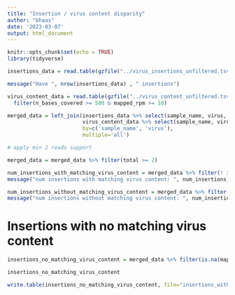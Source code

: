 ```yaml
---
title: "Insertion / virus content disparity"
author: "bhaas"
date: '2023-03-07'
output: html_document
---
```


```r
knitr::opts_chunk$set(echo = TRUE)
library(tidyverse)
```

```r

insertions_data = read.table(gzfile("../virus_insertions_unfiltered.tsv.gz"), header=T, sep="\t", stringsAsFactors = F) %>% filter(seqtype=='RNA') %>% filter(is_primary != 'False') %>% group_by(virus_brkend_grp) %>% arrange(desc(total_rpm)) %>% filter(row_number()==1) %>% ungroup()

message("Have ", nrow(insertions_data) , " insertions")

virus_content_data = read.table(gzfile("../virus_content_unfiltered.tsv.gz"), header=T, sep="\t", stringsAsFactors = F) %>%
  filter(n_bases_covered >= 500 & mapped_rpm >= 10)


```



```r

merged_data = left_join(insertions_data %>% select(sample_name, virus, total, total_rpm, virus_brkend_grp),
                        virus_content_data %>% select(sample_name, virus, mapped, mapped_rpm),
                        by=c('sample_name', 'virus'),
                        multiple='all')

# apply min 2 reads support

merged_data = merged_data %>% filter(total >= 2)

```


```r
num_insertions_with_matching_virus_content = merged_data %>% filter(! is.na(mapped)) %>% select(sample_name, virus, virus_brkend_grp) %>% unique() %>% nrow()
message("num insertions with matching virus content: ", num_insertions_with_matching_virus_content)

num_insertions_without_matching_virus_content = merged_data %>% filter(is.na(mapped) ) %>% select(sample_name, virus, virus_brkend_grp) %>% unique() %>% nrow()
message("num insertions without matching virus content: ", num_insertions_without_matching_virus_content)

```

# Insertions with no matching virus content

```r

insertions_no_matching_virus_content = merged_data %>% filter(is.na(mapped)) %>% arrange(desc(total_rpm))

insertions_no_matching_virus_content
```


```r

write.table(insertions_no_matching_virus_content, file="insertions_without_matching_virus_content.tsv", sep="\t", quote=F, row.names=F)

```






